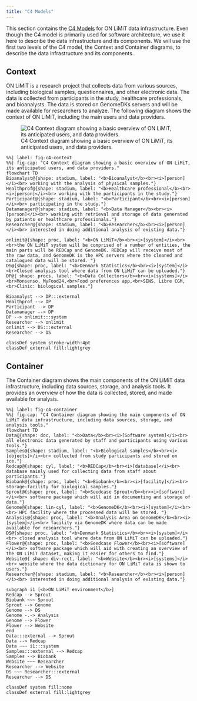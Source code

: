```yaml
---
title: "C4 Models"
---
```


This section contains the [C4 Models](https://c4model.com/) for ON LiMiT data infrastructure.
Even though the C4 model is primarily used for software architecture, we use it here to describe the data infrastructure and its components. We will use the first two levels of the C4 model, the Context and Container diagrams, to describe the data infrastructure and its components.

## Context

ON LiMiT is a research project that collects data from various sources, including biological samples, questionnaires, and other electronic data. The data is collected from participants in the study, healthcare professionals, and bioanalysts. The data is stored on GenomeDKs servers and will be made available for researchers to analyze.
The following diagram shows the context of ON LiMiT, including the main users and data providers.

![C4 Context diagram showing a basic overview of ON LiMiT, its anticipated users, and data providers.](../images/c4_context.svg)

```mermaid
%%| label: fig-c4-context
%%| fig-cap: "C4 Context diagram showing a basic overview of ON LiMiT, its anticipated users, and data providers."
flowchart TD
Bioanalyst@{shape: stadium, label: "<b>Bioanalyst</b><br><i>[person]</i><br> working with the analysis of physical samples."}
Healthprof@{shape: stadium, label: "<b>Healthcare professional</b><br><i>[person]</i><br> working with the participants in the study."}
Participant@{shape: stadium, label: "<b>Participant</b><br><i>[person]</i><br> participating in the study."}
Datamanager@{shape: stadium, label: "<b>Data Manager</b><br><i>[person]</i><br> working with retrieval and storage of data generated by patients or healthcare professionals."}
Researcher@{shape: stadium, label: "<b>Researcher</b><br><i>[person]</i><br> interested in doing additional analysis of existing data."}

onlimit@{shape: proc, label: "<b>ON LiMiT</b><br><i>[system]</i><br><br>the ON LiMiT system will be comprised of a number of entities, the main parts will be REDCap and GenomeDK. REDCap will receive most of the raw data, and GenomeDK is the HPC servers where the cleaned and catalogued data will be stored. "}
DS@{shape: proc, label: "<b>Denmark Statistics</b><br><i>[system]</i><br>Closed analysis tool where data from ON LiMiT can be uploaded."}
DP@{ shape: procs, label: "<b>Data Collectors</b><br><i>[systems]</i><br>Monsenso, MyFood24,<br>Food preferences app,<br>SENS, Libre CGM,<br>Clinic: biological samples."}

Bioanalyst --> DP:::external
Healthprof --> DP
Participant --> DP
Datamanager --> DP
DP --> onlimit:::system
Researcher --> onlimit
onlimit --> DS:::external
Researcher --> DS

classDef system stroke-width:4pt
classDef external fill:lightgrey
```

## Container

The Container diagram shows the main components of the ON LiMiT data infrastructure, including data sources, storage, and analysis tools. It provides an overview of how the data is collected, stored, and made available for analysis.

```mermaid
%%| label: fig-c4-container
%%| fig-cap: "C4 Container diagram showing the main components of ON LiMiT data infrastructure, including data sources, storage, and analysis tools."
flowchart TD
Data@{shape: doc, label: "<b>Data</b><br><i>[Software system]</i><br> all electronic data generated by staff and participants using various tools."}
Samples@{shape: stadium, label: "<b>Biological samples</b><br><i>[objects]</i><br> collected from study participants and stored on ice."}
Redcap@{shape: cyl, label: "<b>REDCap</b><br><i>[database]</i><br> database mainly used for collecting data from staff about participants."}
Biobank@{shape: proc, label: "<b>Biobank</b><br><i>[facility]</i><br> storage-facility for biological samples."}
Sprout@{shape: proc, label: "<b>Seedcase Sprout</b><br><i>[software]</i><br> software package which will aid in documenting and storage of data."}
Genome@{shape: lin-cyl, label: "<b>GenomeDK</b><br><i>[system]</i><br><br> HPC facility where the processed data will be stored. "}
Analysis@{shape: proc, label: "<b>Analysis Area on GenomeDK</b><br><i>[system]</i><br> facility via GenomeDK where data can be made available for researchers."}
DS@{shape: proc, label: "<b>Denmark Statistics</b><br><i>[system]</i><br> closed analysis tool where data from ON LiMiT can be uploaded."}
Flower@{shape: proc, label: "<b>Seedcase Flower</b><br><i>[software]</i><br> software package which will aid with creating an overview of the ON LiMiT dataset, making it easier for others to find."}
Website@{ shape: div-rect, label: "<b>Website</b><br><i>[systems]</i><br> website where the data dictionary for ON LiMiT data is shown to users."}
Researcher@{shape: stadium, label: "<b>Researcher</b><br><i>[person]</i><br> interested in doing additional analysis of existing data."}

subgraph i1 [<b>ON LiMiT environment</b>]
Redcap --> Sprout
Biobank ~~~ Sprout
Sprout --> Genome
Genome --> DS
Genome -.-> Analysis
Genome --> Flower
Flower --> Website
end
Data:::external --> Sprout
Data --> Redcap
Data ~~~ i1:::system
Samples:::external --> Redcap
Samples --> Biobank
Website ~~~ Researcher
Researcher --> Website
DS ~~~ Researcher:::external
Researcher --> DS

classDef system fill:none
classDef external fill:lightgrey
```
